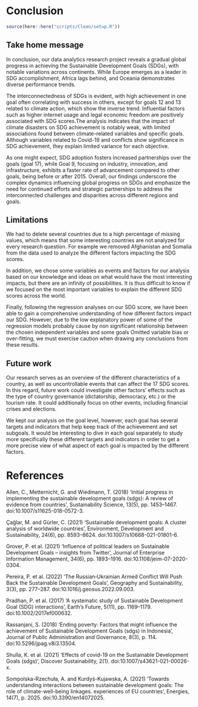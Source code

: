 # Conclusion
```r
source(here::here("scripts/Clean/setup.R"))
```

## Take home message

In conclusion, our data analytics research project reveals a gradual global progress in achieving the Sustainable Development Goals (SDGs), with notable variations across continents. While Europe emerges as a leader in SDG accomplishment, Africa lags behind, and Oceania demonstrates diverse performance trends. 

The interconnectedness of SDGs is evident, with high achievement in one goal often correlating with success in others, except for goals 12 and 13 related to climate action, which show the inverse trend. Influential factors such as higher internet usage and legal economic freedom are positively associated with SDG scores.The analysis indicates that the impact of climate disasters on SDG achievement is notably weak, with limited associations found between climate-related variables and specific goals. Although variables related to Covid-19 and conflicts show significance in SDG achievement, they explain limited variance for each objective.

As one might expect, SDG adoption fosters increased partnerships over the goals (goal 17), while Goal 9, focusing on industry, innovation, and infrastructure, exhibits a faster rate of advancement compared to other goals, being before or after 2015. Overall, our findings underscore the complex dynamics influencing global progress on SDGs and emphasize the need for continued efforts and strategic partnerships to address the interconnected challenges and disparities across different regions and goals.

## Limitations

We had to delete several countries due to a high percentage of missing values, which means that some interesting countries are not analyzed for every research question. For example we removed Afghanistan and Somalia from the data used to analyze the different factors impacting the SDG scores. 

In addition, we chose some variables as events and factors for our analysis based on our knowledge and ideas on what would have the most interesting impacts, but there are an infinity of possibilities. It is thus difficult to know if we focused on the most important variables to explain the different SDG scores across the world. 

Finally, following the regression analyses on our SDG score, we have been able to gain a comprehensive understanding of how different factors impact our SDG. However, due to the low explanatory power of some of the regression models probably cause by non significant relationship between the chosen independent variables and some goals Omitted variable bias or over-fitting, we must exercise caution when drawing any conclusions from these results.

## Future work

Our research serves as an overview of the different characteristics of a country, as well as uncontrollable events that can affect the 17 SDG scores. In this regard, future work could investigate other factors' effects such as the type of country governance (dictatorship, democracy, etc.) or the tourism rate. It could additionally focus on other events, including financial crises and elections. 

We kept our analysis on the goal level, however, each goal has several targets and indicators that help keep track of the achievement and set subgoals. It would be interesting to dive in each goal separately to study more specifically these different targets and indicators in order to get a more precise view of what aspect of each goal is impacted by the different factors. 

# References

Allen, C., Metternicht, G. and Wiedmann, T. (2018) ‘Initial progress in implementing the sustainable development goals (sdgs): A review of evidence from countries’, Sustainability Science, 13(5), pp. 1453–1467. doi:10.1007/s11625-018-0572-3. 

Çağlar, M. and Gürler, C. (2021) ‘Sustainable development goals: A cluster analysis of worldwide countries’, Environment, Development and Sustainability, 24(6), pp. 8593–8624. doi:10.1007/s10668-021-01801-6.

Grover, P. et al. (2021) ‘Influence of political leaders on Sustainable Development Goals – insights from Twitter’, Journal of Enterprise Information Management, 34(6), pp. 1893–1916. doi:10.1108/jeim-07-2020-0304.

Pereira, P. et al. (2022) ‘The Russian‐Ukrainian Armed Conflict Will Push Back the Sustainable Development Goals’, Geography and Sustainability, 3(3), pp. 277–287. doi:10.1016/j.geosus.2022.09.003.

Pradhan, P. et al. (2017) ‘A systematic study of Sustainable Development Goal (SDG) interactions’, Earth’s Future, 5(11), pp. 1169–1179. doi:10.1002/2017ef000632.

Rassanjani, S. (2018) ‘Ending poverty: Factors that might influence the achievement of Sustainable Development Goals (sdgs) in Indonesia’, Journal of Public Administration and Governance, 8(3), p. 114. doi:10.5296/jpag.v8i3.13504.

Shulla, K. et al. (2021) ‘Effects of covid-19 on the Sustainable Development Goals (sdgs)’, Discover Sustainability, 2(1). doi:10.1007/s43621-021-00026-x.

Sompolska-Rzechuła, A. and Kurdyś-Kujawska, A. (2021) ‘Towards understanding interactions between sustainable development goals: The role of climate-well-being linkages. experiences of EU countries’, Energies, 14(7), p. 2025. doi:10.3390/en14072025.
